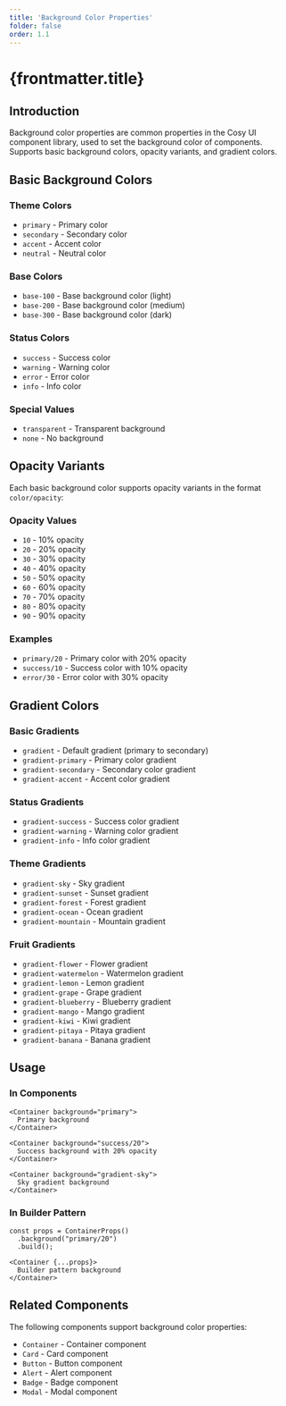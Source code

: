 ```yaml
---
title: 'Background Color Properties'
folder: false
order: 1.1
---
```



# {frontmatter.title}

## Introduction

Background color properties are common properties in the Cosy UI component library, used to set the background color of components. Supports basic background colors, opacity variants, and gradient colors.

## Basic Background Colors

### Theme Colors
- `primary` - Primary color
- `secondary` - Secondary color
- `accent` - Accent color
- `neutral` - Neutral color

<ThemeColorsShowcaseEn />

### Base Colors
- `base-100` - Base background color (light)
- `base-200` - Base background color (medium)
- `base-300` - Base background color (dark)

<BaseColorsShowcase />

### Status Colors
- `success` - Success color
- `warning` - Warning color
- `error` - Error color
- `info` - Info color

<StatusColorsShowcase />

### Special Values
- `transparent` - Transparent background
- `none` - No background

<SpecialValuesShowcase />

## Opacity Variants

Each basic background color supports opacity variants in the format `color/opacity`:

### Opacity Values
- `10` - 10% opacity
- `20` - 20% opacity
- `30` - 30% opacity
- `40` - 40% opacity
- `50` - 50% opacity
- `60` - 60% opacity
- `70` - 70% opacity
- `80` - 80% opacity
- `90` - 90% opacity

### Examples
- `primary/20` - Primary color with 20% opacity
- `success/10` - Success color with 10% opacity
- `error/30` - Error color with 30% opacity

<OpacityShowcase />

## Gradient Colors

### Basic Gradients
- `gradient` - Default gradient (primary to secondary)
- `gradient-primary` - Primary color gradient
- `gradient-secondary` - Secondary color gradient
- `gradient-accent` - Accent color gradient

<BasicGradientsShowcase />

### Status Gradients
- `gradient-success` - Success color gradient
- `gradient-warning` - Warning color gradient
- `gradient-info` - Info color gradient

<StatusGradientsShowcase />

### Theme Gradients
- `gradient-sky` - Sky gradient
- `gradient-sunset` - Sunset gradient
- `gradient-forest` - Forest gradient
- `gradient-ocean` - Ocean gradient
- `gradient-mountain` - Mountain gradient

<ThemeGradientsShowcase />

### Fruit Gradients
- `gradient-flower` - Flower gradient
- `gradient-watermelon` - Watermelon gradient
- `gradient-lemon` - Lemon gradient
- `gradient-grape` - Grape gradient
- `gradient-blueberry` - Blueberry gradient
- `gradient-mango` - Mango gradient
- `gradient-kiwi` - Kiwi gradient
- `gradient-pitaya` - Pitaya gradient
- `gradient-banana` - Banana gradient

<FruitGradientsShowcase />

## Usage

### In Components
```astro
<Container background="primary">
  Primary background
</Container>

<Container background="success/20">
  Success background with 20% opacity
</Container>

<Container background="gradient-sky">
  Sky gradient background
</Container>
```

### In Builder Pattern
```astro
const props = ContainerProps()
  .background("primary/20")
  .build();

<Container {...props}>
  Builder pattern background
</Container>
```



## Related Components

The following components support background color properties:
- `Container` - Container component
- `Card` - Card component
- `Button` - Button component
- `Alert` - Alert component
- `Badge` - Badge component
- `Modal` - Modal component
